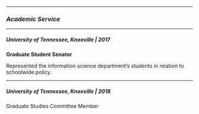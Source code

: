 <link rel="stylesheet" href="styles.css" type="text/css">

<link rel="stylesheet" href="https://cdnjs.cloudflare.com/ajax/libs/font-awesome/4.7.0/css/font-awesome.min.css">

---

### *Academic Service*

---

##### University of Tennessee, Knoxville | 2017

**Graduate Student Senator**
  
Represented the information science department's students in relation to schoolwide policy.

---

##### University of Tennessee, Knoxville | 2018

Graduate Studies Committee Member